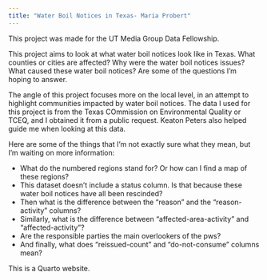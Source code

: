 ```yaml
---
title: "Water Boil Notices in Texas- Maria Probert"
---
```


This project was made for the UT Media Group Data Fellowship.

This project aims to look at what water boil notices look like in Texas. What counties or cities are affected? Why were the water boil notices issues? What caused these water boil notices? Are some of the questions I'm hoping to answer. 

The angle of this project focuses more on the local level, in an attempt to highlight communities impacted by water boil notices. The data I used for this project is from the Texas COmmission on Environmental Quality or TCEQ, and I obtained it from a public request. Keaton Peters also helped guide me when looking at this data. 

Here are some of the things that I'm not exactly sure what they mean, but I'm waiting on more information: 

- What do the numbered regions stand for? Or how can I find a map of these regions? 
- This dataset doesn’t include a status column. Is that because these water boil notices have all been rescinded? 
- Then what is the difference between the “reason” and the “reason-activity” columns? 
- Similarly, what is the difference between “affected-area-activity” and “affected-activity”? 
- Are the responsible parties the main overlookers of the pws? 
- And finally, what does “reissued-count” and “do-not-consume” columns mean?
 

This is a Quarto website.

